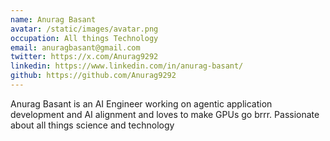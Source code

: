 ```yaml
---
name: Anurag Basant  
avatar: /static/images/avatar.png  
occupation: All things Technology  
email: anuragbasant@gmail.com  
twitter: https://x.com/Anurag9292  
linkedin: https://www.linkedin.com/in/anurag-basant/  
github: https://github.com/Anurag9292  
---
```


Anurag Basant is an AI Engineer working on agentic application development and AI alignment and loves to make GPUs go brrr. Passionate about all things science and technology